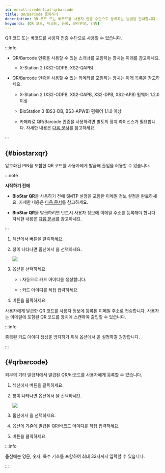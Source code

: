 ```yaml
---
id: enroll-credential-qrbarcode
title: QR/Barcode 등록하기
description: QR 코드 또는 바코드를 사용자 인증 수단으로 등록하는 방법을 안내합니다.
keywords: [QR 코드, 바코드, 등록, 크리덴셜, 인증]
---
```


QR 코드 또는 바코드를 사용자 인증 수단으로 사용할 수 있습니다.

:::info

* QR/Barcode 인증을 사용할 수 있는 스캐너를 포함하는 장치는 아래를 참고하세요.

  * X-Station 2 (XS2-QDPB, XS2-QAPB)

* QR/Barcode 인증을 사용할 수 있는 카메라를 포함하는 장치는 아래 목록을 참고하세요.

  - X-Station 2 (XS2-ODPB, XS2-OAPB, XS2-DPB, XS2-APB) 펌웨어 1.2.0 이상

  - BioStation 3 (BS3-DB, BS3-APWB) 펌웨어 1.1.0 이상

  - 카메라로 QR/Barcode 인증을 사용하려면 별도의 장치 라이선스가 필요합니다. 자세한 내용은 [다음 문서](#)를 참고하세요.

:::

## <Cmd sid='team.user.biostarQr' className='normal' /> {#biostarxqr}

암호화된 PIN을 포함한 QR 코드를 사용자에게 발급해 출입을 허용할 수 있습니다.

:::note

**시작하기 전에**

* **BioStar QR**을 사용하기 전에 SMTP 설정을 포함한 이메일 정보 설정을 완료하세요. 자세한 내용은 [다음 문서](settings-email-setting)를 참고하세요.

* **BioStar QR**을 발급하려면 반드시 사용자 정보에 이메일 주소를 등록해야 합니다. 자세한 내용은 [다음 문서](add-user-basic-info)를 참고하세요.

:::

1. <Cmd sid='common.credential' product='2' /> 섹션에서 <Cmd sid='button.addQr' product='2' /> 버튼을 클릭하세요.

1. <Cmd sid='user.header.qr' product='2' /> 창이 나타나면 <Cmd sid='user.qrType' product='2' /> 옵션에서 <Cmd sid='team.user.biostarQr' />을 선택하세요.

    <Image src='/img/biostarx-new-user-credential-biostarqr.png' />

1. <Cmd sid='zone.intrusion.inputType' product='2' /> 옵션을 선택하세요.

    * <Cmd sid='user.random.cardid' product='2' />: 자동으로 카드 아이디를 생성합니다.

    * <Cmd sid='user.manual.input' product='2' />: 카드 아이디를 직접 입력하세요.

1. <Cmd sid='button.enroll' product='2' /> 버튼을 클릭하세요.

사용자에게 발급한 QR 코드를 사용자 정보에 등록된 이메일 주소로 전송합니다. 사용자는 이메일에 포함된 QR 코드를 장치에 스캔하여 출입할 수 있습니다.

:::info

중복된 카드 아이디 생성을 방지하기 위해 <Cmd sid='zone.intrusion.inputType' product='2' /> 옵션에서 <Cmd sid='user.random.cardid' product='2' />을 설정하길 권장합니다.

:::

## <Cmd sid='team.user.credential.qrBarcode.title' className='normal' /> {#qrbarcode}

외부의 기타 발급처에서 발급된 QR/바코드를 사용자에게 등록할 수 있습니다.

1. <Cmd sid='common.credential' product='2' /> 섹션에서 <Cmd sid='button.addQr' product='2' /> 버튼을 클릭하세요.

1. <Cmd sid='user.header.qr' product='2' /> 창이 나타나면 <Cmd sid='user.qrType' product='2' /> 옵션에서 <Cmd sid='team.user.credential.qrBarcode.title' />을 선택하세요.

    <Image src='/img/biostarx-new-user-credential-qrbarcode.png' />

1. <Cmd sid='common.registrationOption' product='2' /> 옵션에서 <Cmd sid='common.enterManually' product='2' />을 선택하세요.

1. <Cmd sid='user.cardId' product='2' /> 옵션에 기존에 발급된 QR/바코드 아이디를 직접 입력하세요.

1. <Cmd sid='button.enroll' product='2' /> 버튼을 클릭하세요.

:::info

<Cmd sid='user.cardId' product='2' /> 옵션에는 영문, 숫자, 특수 기호를 포함하여 최대 32자까지 입력할 수 있습니다.

:::